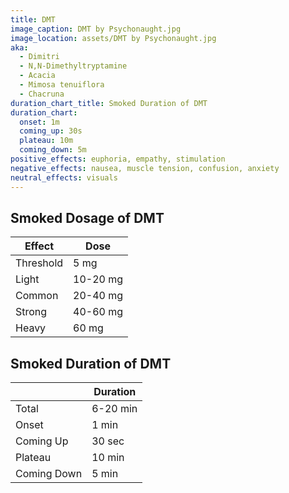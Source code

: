 ```yaml
---
title: DMT
image_caption: DMT by Psychonaught.jpg
image_location: assets/DMT by Psychonaught.jpg
aka:
  - Dimitri
  - N,N-Dimethyltryptamine
  - Acacia
  - Mimosa tenuiflora
  - Chacruna
duration_chart_title: Smoked Duration of DMT
duration_chart:
  onset: 1m
  coming_up: 30s
  plateau: 10m
  coming_down: 5m
positive_effects: euphoria, empathy, stimulation
negative_effects: nausea, muscle tension, confusion, anxiety
neutral_effects: visuals
---
```


## Smoked Dosage of DMT
| Effect | Dose |
| --- | --- |
| Threshold | 5 mg |
| Light | 10-20 mg |
| Common | 20-40 mg |
| Strong | 40-60 mg |
| Heavy | 60 mg |

## Smoked Duration of DMT
|  | Duration |
| --- | --- |
| Total | 6-20 min |
| Onset | 1 min |
| Coming Up | 30 sec |
| Plateau | 10 min |
| Coming Down | 5 min |





